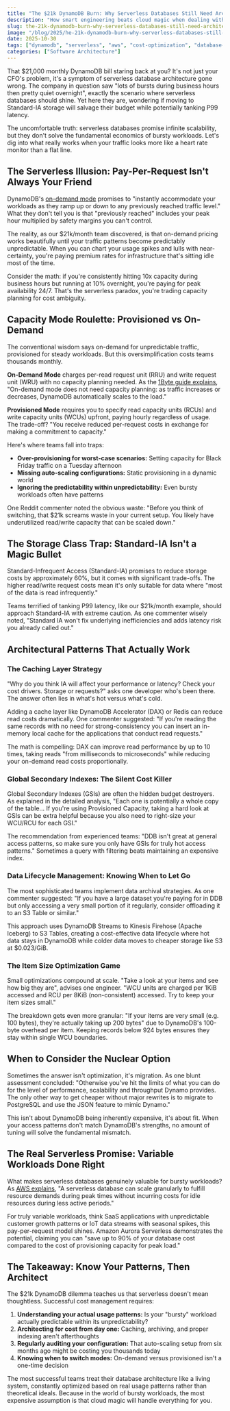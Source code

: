 ```yaml
---
title: "The $21k DynamoDB Burn: Why Serverless Databases Still Need Architecture"
description: "How smart engineering beats cloud magic when dealing with unpredictable traffic spikes"
slug: the-21k-dynamodb-burn-why-serverless-databases-still-need-architecture
image: "/blog/2025/he-21k-dynamodb-burn-why-serverless-databases-still-need-architecture.webp"
date: 2025-10-30
tags: ["dynamodb", "serverless", "aws", "cost-optimization", "database-architecture"]
categories: ["Software Architecture"]
---
```


That $21,000 monthly DynamoDB bill staring back at you? It's not just your CFO's problem, it's a symptom of serverless database architecture gone wrong. The company in question saw "lots of bursts during business hours then pretty quiet overnight", exactly the scenario where serverless databases should shine. Yet here they are, wondering if moving to Standard-IA storage will salvage their budget while potentially tanking P99 latency.

The uncomfortable truth: serverless databases promise infinite scalability, but they don't solve the fundamental economics of bursty workloads. Let's dig into what really works when your traffic looks more like a heart rate monitor than a flat line.

## The Serverless Illusion: Pay-Per-Request Isn't Always Your Friend

DynamoDB's [on-demand mode](https://www.amazonaws.cn/en/dynamodb/features/) promises to "instantly accommodate your workloads as they ramp up or down to any previously reached traffic level." What they don't tell you is that "previously reached" includes your peak hour multiplied by safety margins you can't control.

The reality, as our $21k/month team discovered, is that on-demand pricing works beautifully until your traffic patterns become predictably unpredictable. When you can chart your usage spikes and lulls with near-certainty, you're paying premium rates for infrastructure that's sitting idle most of the time.

Consider the math: if you're consistently hitting 10x capacity during business hours but running at 10% overnight, you're paying for peak availability 24/7. That's the serverless paradox, you're trading capacity planning for cost ambiguity.

## Capacity Mode Roulette: Provisioned vs On-Demand

The conventional wisdom says on-demand for unpredictable traffic, provisioned for steady workloads. But this oversimplification costs teams thousands monthly.

**On-Demand Mode** charges per-read request unit (RRU) and write request unit (WRU) with no capacity planning needed. As the [1Byte guide explains](https://blog.1byte.com/guide/aws-dynamodb/), "On-demand mode does not need capacity planning: as traffic increases or decreases, DynamoDB automatically scales to the load."

**Provisioned Mode** requires you to specify read capacity units (RCUs) and write capacity units (WCUs) upfront, paying hourly regardless of usage. The trade-off? "You receive reduced per-request costs in exchange for making a commitment to capacity."

Here's where teams fall into traps:
- **Over-provisioning for worst-case scenarios:** Setting capacity for Black Friday traffic on a Tuesday afternoon
- **Missing auto-scaling configurations:** Static provisioning in a dynamic world  
- **Ignoring the predictability within unpredictability:** Even bursty workloads often have patterns

One Reddit commenter noted the obvious waste: "Before you think of switching, that $21k screams waste in your current setup. You likely have underutilized read/write capacity that can be scaled down."

## The Storage Class Trap: Standard-IA Isn't a Magic Bullet

Standard-Infrequent Access (Standard-IA) promises to reduce storage costs by approximately 60%, but it comes with significant trade-offs. The higher read/write request costs mean it's only suitable for data where "most of the data is read infrequently."

Teams terrified of tanking P99 latency, like our $21k/month example, should approach Standard-IA with extreme caution. As one commenter wisely noted, "Standard IA won't fix underlying inefficiencies and adds latency risk you already called out."


## Architectural Patterns That Actually Work

### The Caching Layer Strategy

"Why do you think IA will affect your performance or latency? Check your cost drivers. Storage or requests?" asks one developer who's been there. The answer often lies in what's hot versus what's cold.

Adding a cache layer like DynamoDB Accelerator (DAX) or Redis can reduce read costs dramatically. One commenter suggested: "If you're reading the same records with no need for strong-consistency you can insert an in-memory local cache for the applications that conduct read requests."

The math is compelling: DAX can improve read performance by up to 10 times, taking reads "from milliseconds to microseconds" while reducing your on-demand read costs proportionally.

### Global Secondary Indexes: The Silent Cost Killer

Global Secondary Indexes (GSIs) are often the hidden budget destroyers. As explained in the detailed analysis, "Each one is potentially a whole copy of the table... If you're using Provisioned Capacity, taking a hard look at GSIs can be extra helpful because you also need to right-size your WCU/RCU for each GSI."

The recommendation from experienced teams: "DDB isn't great at general access patterns, so make sure you only have GSIs for truly hot access patterns." Sometimes a query with filtering beats maintaining an expensive index.

### Data Lifecycle Management: Knowing When to Let Go

The most sophisticated teams implement data archival strategies. As one commenter suggested: "If you have a large dataset you're paying for in DDB but only accessing a very small portion of it regularly, consider offloading it to an S3 Table or similar."

This approach uses DynamoDB Streams to Kinesis Firehose (Apache Iceberg) to S3 Tables, creating a cost-effective data lifecycle where hot data stays in DynamoDB while colder data moves to cheaper storage like S3 at $0.023/GiB.

### The Item Size Optimization Game

Small optimizations compound at scale. "Take a look at your items and see how big they are", advises one engineer. "WCU units are charged per 1KiB accessed and RCU per 8KiB (non-consistent) accessed. Try to keep your item sizes small."

The breakdown gets even more granular: "If your items are very small (e.g. 100 bytes), they're actually taking up 200 bytes" due to DynamoDB's 100-byte overhead per item. Keeping records below 924 bytes ensures they stay within single WCU boundaries.

## When to Consider the Nuclear Option

Sometimes the answer isn't optimization, it's migration. As one blunt assessment concluded: "Otherwise you've hit the limits of what you can do for the level of performance, scalability and throughput Dynamo provides. The only other way to get cheaper without major rewrites is to migrate to PostgreSQL and use the JSON feature to mimic Dynamo."

This isn't about DynamoDB being inherently expensive, it's about fit. When your access patterns don't match DynamoDB's strengths, no amount of tuning will solve the fundamental mismatch.

## The Real Serverless Promise: Variable Workloads Done Right

What makes serverless databases genuinely valuable for bursty workloads? As [AWS explains](https://aws.amazon.com/what-is/serverless-database/), "A serverless database can scale granularly to fulfill resource demands during peak times without incurring costs for idle resources during less active periods."

For truly variable workloads, think SaaS applications with unpredictable customer growth patterns or IoT data streams with seasonal spikes, this pay-per-request model shines. Amazon Aurora Serverless demonstrates the potential, claiming you can "save up to 90% of your database cost compared to the cost of provisioning capacity for peak load."


## The Takeaway: Know Your Patterns, Then Architect

The $21k DynamoDB dilemma teaches us that serverless doesn't mean thoughtless. Successful cost management requires:

1. **Understanding your actual usage patterns:** Is your "bursty" workload actually predictable within its unpredictability?
2. **Architecting for cost from day one:** Caching, archiving, and proper indexing aren't afterthoughts
3. **Regularly auditing your configuration:** That auto-scaling setup from six months ago might be costing you thousands today
4. **Knowing when to switch modes:** On-demand versus provisioned isn't a one-time decision

The most successful teams treat their database architecture like a living system, constantly optimized based on real usage patterns rather than theoretical ideals. Because in the world of bursty workloads, the most expensive assumption is that cloud magic will handle everything for you.